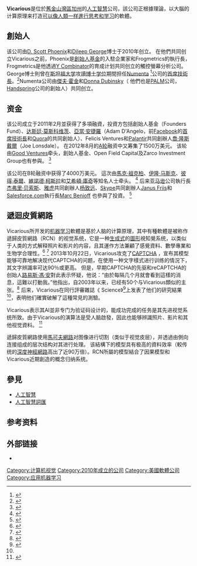 {{Rough translation|time=2020-08-23T05:15:15+00:00}}
{{Infobox company
| name = Vicarious
| logo = 
| type = [[私人公司|私人公司]]
| industry = [[人工智慧|人工智慧]]
| foundation = {{Start date|2010}}
| founder = [[D._Scott_Phoenix|D. Scott Phoenix]]和[[Dileep_George|Dileep George]]
| location = 舊金山灣區
| hq_location_country = 美國
| products = 
| owner = 
| website = {{URL|http://vicarious.com/}}
}}<nowiki> </nowiki>'''Vicarious'''是位於[[舊金山灣區|舊金山灣區]][[加利福尼亚州|加州]]的[[人工智能|人工智慧]]公司，該公司正根據理論，以大腦的计算原理来打造[[通用人工智慧|可以像人類一样進行思考和学习]]的軟體。 

== 創始人 ==
该公司由[[D.斯科特·菲尼克斯|D. Scott Phoenix]]和[[迪列普·乔治|Dileep George]]博士于2010年创立。 在他們共同创立Vicarious之前，Phoenix是[[创始人基金|創始人基金]]的入駐企業家和Frogmetrics的執行長，Frogmetrics是他透過[[Y_Combinator_(公司)|Y Combinator]]的育成计划共同创立的觸控螢幕分析公司。George博士則曾在[[史丹佛大學|斯坦福大学]]攻讀[[哲學博士|博士学位]]期間担任[[努门塔|Numenta]] <ref>{{Cite web|title=Early Facebook Executives Back AI Startup Vicarious Systems|url=https://www.nytimes.com/external/venturebeat/2011/02/07/07venturebeat-early-facebook-executives-back-ai-startup-vi-46951.html?ref=technology|accessdate=2013-12-04|author=Ha|first=Anthony|work=New York Times}}</ref>公司的[[首席技术官|首席技術長]]。<ref name="venturebeat">{{Cite web|title=Early Facebook execs back artificial-intelligence startup Vicarious Systems|url=https://venturebeat.com/2011/02/07/vicarious-systems-funding-facebook/|accessdate=2013-12-04|author=Ha|date=2011-02-07|first=Anthony|publisher=Venture Beat|archive-date=2018-09-15|archive-url=https://web.archive.org/web/20180915002229/https://venturebeat.com/2011/02/07/vicarious-systems-funding-facebook/}}</ref>Numenta公司由[[傑夫·霍金|傑夫·霍金]]和[[唐娜·杜宾斯基|Donna Dubinsky]]（ 他們也是[[Palm公司|PALM]]公司， [[Handspring|Handspring]]公司的創始人）共同创立。 

== 资金 ==
该公司成立于2011年2月並获得了多項融資，投資方包括創始人基金（Founders Fund）、[[达斯廷·莫斯科维茨|达斯廷·莫斯科维茨]]、[[亚当·安捷罗|亞當·安捷羅]]（Adam D'Angelo，前[[Facebook|Facebook]]的[[首席技术官|首席技術長]]和[[Quora|Quora]]的共同創始人）、Felicis Ventures和[[Palantir_Technologies|Palantir]]共同創辦人[[乔·朗斯代尔|喬‧隆斯戴爾]]（Joe Lonsdale）。 在2012年8月的[[A系列|A轮]]融资中又筹集了1500万美元。 该轮由[[好企业|Good Ventures]]牵头，創始人基金、Open Field Capital及Zarco Investment Group也有参與。 <ref name="venturebeat">{{Cite web|title=Early Facebook execs back artificial-intelligence startup Vicarious Systems|url=https://venturebeat.com/2011/02/07/vicarious-systems-funding-facebook/|accessdate=2013-12-04|author=Ha|date=2011-02-07|first=Anthony|publisher=Venture Beat}}</ref> 

该公司在B轮融资中获得了4000万美元。 這次由[[马克·扎克伯格|馬克·祖克柏]]、[[伊隆·马斯克|伊隆·马斯克]]、[[彼得·泰爾|彼得·泰爾]]、[[維諾德·柯斯拉|維諾德·柯斯拉]]和[[艾希頓·庫奇|艾希頓·庫奇]]等知名人士牵头。 <ref>{{Cite web|title=Vicarious Grabs A Huge, New $40M Growth Round To Advance Artificial Intelligence|url=https://techcrunch.com/2014/03/22/vicarious-grabs-a-huge-new-40m-growth-round-to-advance-artificial-intelligence/|accessdate=2014-03-22|author=Cutler|first=Kim-Mia|publisher=TechCrunch|archive-date=2018-09-15|archive-url=https://web.archive.org/web/20180915002221/https://techcrunch.com/2014/03/22/vicarious-grabs-a-huge-new-40m-growth-round-to-advance-artificial-intelligence/}}</ref> 后来[[亞馬遜公司|亚马逊]]公司執行長[[杰弗里·贝索斯|杰弗里·贝索斯]]、[[雅虎|雅虎]]共同創辦人[[楊致遠|杨致远]]、[[Skype|Skype]]共同創辦人[[贾努斯·弗里斯（Janus_Friis）|Janus Friis]]和[[Salesforce.com|Salesforce.com]]執行長[[馬爾克·貝尼奧夫|Marc Benioff]] 也參與了投資。 <ref>{{Cite web|title=Artificial Intelligence Startup Vicarious Grabs Funding From Bezos, Benioff And Jerry Yang|url=https://techcrunch.com/2014/04/07/vicarious/|accessdate=2014-04-07|author=Cutler|first=Kim-Mai|publisher=TechCrunch|archive-date=2018-09-15|archive-url=https://web.archive.org/web/20180915001713/https://techcrunch.com/2014/04/07/vicarious/}}</ref> 

== 遞迴皮質網路 ==
Vicarious所开发的[[机器学习|机器学习]]軟體是基於人脑的计算原理，其中有種軟體是被称作遞歸皮質網路（RCN）的视觉系统，它是一种[[生成模型|生成式]]的[[圖模式|圖形]]視知覺系统，以类似于人类的方式解释照片和影片的内容，且其運作方法兼顧了感覺資料、數學專業和生物学合理性。<ref>{{Cite web|title=Captcha test 'cracked' by US firm Vicarious|url=https://www.bbc.co.uk/news/technology-24710209|accessdate=2013-12-04|date=2013-10-28|publisher=BBC News|archive-date=2021-11-15|archive-url=https://web.archive.org/web/20211115044014/https://www.bbc.co.uk/news/technology-24710209}}</ref> <ref>{{Cite web|title=Vicarious claims its AI software can crack up to 90% of CAPTCHAs offered by Google, Yahoo and PayPal|url=https://thenextweb.com/insider/2013/10/28/vicarious-claims-ai-software-can-now-crack-90-captchas-google-yahoo-paypal/|accessdate=2013-12-04|author=Summers|date=2013-10-28|first=Nick|publisher=thenextweb.com|archive-date=2018-09-15|archive-url=https://web.archive.org/web/20180915002117/https://thenextweb.com/insider/2013/10/28/vicarious-claims-ai-software-can-now-crack-90-captchas-google-yahoo-paypal/}}</ref> 2013年10月22日，Vicarious攻克了[[验证码|CAPTCHA]] ，宣布其模型能够可靠地解决现代CAPTCHA的问题，在使用一种文字樣式进行训练的情況下，其文字辨識率可达90％或更高。 但是，早期CAPTCHA的先驱和reCAPTCHA的创始人[[路易斯·馮·安|路易斯·馮·安]]對此表示怀疑，他说：“由於每隔几个月就會看到這樣的消息，這難以打動我。”他指出，自2003年以来，已经有50个与Vicarious類似的主张。<ref>{{Cite web|title=AI Startup Vicarious Claims Milestone In Quest To Build A Brain: Cracking CAPTCHA|url=https://www.forbes.com/sites/roberthof/2013/10/28/ai-startup-vicarious-claims-milestone-in-quest-to-build-a-brain-craking-captcha/|author=Hof|first=Robert|work=Forbes|access-date=2020-08-22|archive-date=2018-09-15|archive-url=https://web.archive.org/web/20180915002819/https://www.forbes.com/sites/roberthof/2013/10/28/ai-startup-vicarious-claims-milestone-in-quest-to-build-a-brain-craking-captcha/}}</ref> 后来，Vicarious在同行評審雜誌《 Science》<ref name="#1">{{Cite web|title=A generative vision model that trains with high data efficiency and breaks text-based CAPTCHAs|url=http://science.sciencemag.org/content/early/2017/10/26/science.aag2612|accessdate=2017-10-31|author=George|first=Dileep|work=Science|publisher=Science Magazine|archive-date=2018-09-15|archive-url=https://web.archive.org/web/20180915001916/http://science.sciencemag.org/content/early/2017/10/26/science.aag2612}}</ref>上发表了他们的研究結果<ref name="#1"/>，表明他们確實破解了這種常見的測驗。 

Vicarious表示其AI並非专门为验证码设计的，能成功完成的任务是其先进视觉系统所致。由于Vicarious的演算法是受人脑啟發，因此也能够辨識照片、影片和其他视觉資料。 <ref>{{Cite web|title=AI Startup Vicarious Claims Milestone In Quest To Build A Brain: Cracking CAPTCHA|url=https://www.forbes.com/sites/roberthof/2013/10/28/ai-startup-vicarious-claims-milestone-in-quest-to-build-a-brain-craking-captcha/|accessdate=2013-12-04|author=Hof|date=2013-10-28|first=Robert|work=Forbes|archive-date=2018-09-15|archive-url=https://web.archive.org/web/20180915002819/https://www.forbes.com/sites/roberthof/2013/10/28/ai-startup-vicarious-claims-milestone-in-quest-to-build-a-brain-craking-captcha/}}</ref> 

遞歸皮質網路使用[[马尔可夫网络|馬可夫網路]]对图像进行切割（类似于视觉皮层），并透過由側向连接组成的层次结构对其进行处理。 该結構下的模型具有极高的資料效率（較传统的[[深度学习|深度神經網路]]高出了近90万倍）。RCN所屬的模型結合了因果模型和Vicarious近期創造的概念归纳系统。 

== 參見 ==

* [[人工智能|人工智慧]] 
* [[人工智能词汇|人工智慧詞匯]] 

== 参考资料 ==
{{Reflist}}

== 外部链接 ==

* {{Official website|http://vicarious.com/}}
[[Category:计算机视觉|Category:计算机视觉]]
[[Category:2010年成立的公司|Category:2010年成立的公司]]
[[Category:美國軟體公司|Category:美國軟體公司]]
[[Category:应用机器学习|Category:应用机器学习]]